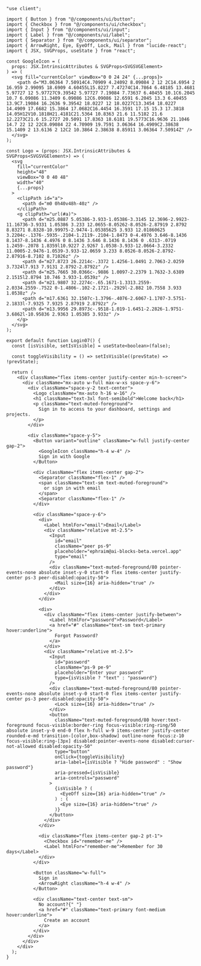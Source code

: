 ```tsx
"use client";

import { Button } from "@/components/ui/button";
import { Checkbox } from "@/components/ui/checkbox";
import { Input } from "@/components/ui/input";
import { Label } from "@/components/ui/label";
import { Separator } from "@/components/ui/separator";
import { ArrowRight, Eye, EyeOff, Lock, Mail } from "lucide-react";
import { JSX, SVGProps, useState } from "react";

const GoogleIcon = (
  props: JSX.IntrinsicAttributes & SVGProps<SVGSVGElement>
) => (
  <svg fill="currentColor" viewBox="0 0 24 24" {...props}>
    <path d="M3.06364 7.50914C4.70909 4.24092 8.09084 2 12 2C14.6954 2 16.959 2.99095 18.6909 4.60455L15.8227 7.47274C14.7864 6.48185 13.4681 5.97727 12 5.97727C9.39542 5.97727 7.19084 7.73637 6.40455 10.1C6.2045 10.7 6.09086 11.3409 6.09086 12C6.09086 12.6591 6.2045 13.3 6.40455 13.9C7.19084 16.2636 9.39542 18.0227 12 18.0227C13.3454 18.0227 14.4909 17.6682 15.3864 17.0682C16.4454 16.3591 17.15 15.3 17.3818 14.05H12V10.1818H21.4181C21.5364 10.8363 21.6 11.5182 21.6 12.2273C21.6 15.2727 20.5091 17.8363 18.6181 19.5773C16.9636 21.1046 14.7 22 12 22C8.09084 22 4.70909 19.7591 3.06364 16.4909C2.38638 15.1409 2 13.6136 2 12C2 10.3864 2.38638 8.85911 3.06364 7.50914Z" />
  </svg>
);

const Logo = (props: JSX.IntrinsicAttributes & SVGProps<SVGSVGElement>) => (
  <svg
    fill="currentColor"
    height="48"
    viewBox="0 0 40 48"
    width="40"
    {...props}
  >
    <clipPath id="a">
      <path d="m0 0h40v48h-40z" />
    </clipPath>
    <g clipPath="url(#a)">
      <path d="m25.0887 5.05386-3.933-1.05386-3.3145 12.3696-2.9923-11.16736-3.9331 1.05386 3.233 12.0655-8.05262-8.0526-2.87919 2.8792 8.83271 8.8328-10.99975-2.9474-1.05385625 3.933 12.01860625 3.2204c-.1376-.5935-.2104-1.2119-.2104-1.8473 0-4.4976 3.646-8.1436 8.1437-8.1436 4.4976 0 8.1436 3.646 8.1436 8.1436 0 .6313-.0719 1.2459-.2078 1.8359l10.9227 2.9267 1.0538-3.933-12.0664-3.2332 11.0005-2.9476-1.0539-3.933-12.0659 3.233 8.0526-8.0526-2.8792-2.87916-8.7102 8.71026z" />
      <path d="m27.8723 26.2214c-.3372 1.4256-1.0491 2.7063-2.0259 3.7324l7.913 7.9131 2.8792-2.8792z" />
      <path d="m25.7665 30.0366c-.9886 1.0097-2.2379 1.7632-3.6389 2.1515l2.8794 10.746 3.933-1.0539z" />
      <path d="m21.9807 32.2274c-.65.1671-1.3313.2559-2.0334.2559-.7522 0-1.4806-.102-2.1721-.2929l-2.882 10.7558 3.933 1.0538z" />
      <path d="m17.6361 32.1507c-1.3796-.4076-2.6067-1.1707-3.5751-2.1833l-7.9325 7.9325 2.87919 2.8792z" />
      <path d="m13.9956 29.8973c-.9518-1.019-1.6451-2.2826-1.9751-3.6862l-10.95836 2.9363 1.05385 3.933z" />
    </g>
  </svg>
);

export default function Login07() {
  const [isVisible, setIsVisible] = useState<boolean>(false);

  const toggleVisibility = () => setIsVisible((prevState) => !prevState);

  return (
    <div className="flex items-center justify-center min-h-screen">
      <div className="mx-auto w-full max-w-xs space-y-6">
        <div className="space-y-2 text-center">
          <Logo className="mx-auto h-16 w-16" />
          <h1 className="text-3xl font-semibold">Welcome back</h1>
          <p className="text-muted-foreground">
            Sign in to access to your dashboard, settings and projects.
          </p>
        </div>

        <div className="space-y-5">
          <Button variant="outline" className="w-full justify-center gap-2">
            <GoogleIcon className="h-4 w-4" />
            Sign in with Google
          </Button>

          <div className="flex items-center gap-2">
            <Separator className="flex-1" />
            <span className="text-sm text-muted-foreground">
              or sign in with email
            </span>
            <Separator className="flex-1" />
          </div>

          <div className="space-y-6">
            <div>
              <Label htmlFor="email">Email</Label>
              <div className="relative mt-2.5">
                <Input
                  id="email"
                  className="peer ps-9"
                  placeholder="ephraim@ai-blocks-beta.vercel.app"
                  type="email"
                />
                <div className="text-muted-foreground/80 pointer-events-none absolute inset-y-0 start-0 flex items-center justify-center ps-3 peer-disabled:opacity-50">
                  <Mail size={16} aria-hidden="true" />
                </div>
              </div>
            </div>

            <div>
              <div className="flex items-center justify-between">
                <Label htmlFor="password">Password</Label>
                <a href="#" className="text-sm text-primary hover:underline">
                  Forgot Password?
                </a>
              </div>
              <div className="relative mt-2.5">
                <Input
                  id="password"
                  className="ps-9 pe-9"
                  placeholder="Enter your password"
                  type={isVisible ? "text" : "password"}
                />
                <div className="text-muted-foreground/80 pointer-events-none absolute inset-y-0 start-0 flex items-center justify-center ps-3 peer-disabled:opacity-50">
                  <Lock size={16} aria-hidden="true" />
                </div>
                <button
                  className="text-muted-foreground/80 hover:text-foreground focus-visible:border-ring focus-visible:ring-ring/50 absolute inset-y-0 end-0 flex h-full w-9 items-center justify-center rounded-e-md transition-[color,box-shadow] outline-none focus:z-10 focus-visible:ring-[3px] disabled:pointer-events-none disabled:cursor-not-allowed disabled:opacity-50"
                  type="button"
                  onClick={toggleVisibility}
                  aria-label={isVisible ? "Hide password" : "Show password"}
                  aria-pressed={isVisible}
                  aria-controls="password"
                >
                  {isVisible ? (
                    <EyeOff size={16} aria-hidden="true" />
                  ) : (
                    <Eye size={16} aria-hidden="true" />
                  )}
                </button>
              </div>
            </div>

            <div className="flex items-center gap-2 pt-1">
              <Checkbox id="remember-me" />
              <Label htmlFor="remember-me">Remember for 30 days</Label>
            </div>
          </div>

          <Button className="w-full">
            Sign in
            <ArrowRight className="h-4 w-4" />
          </Button>

          <div className="text-center text-sm">
            No account?{" "}
            <a href="#" className="text-primary font-medium hover:underline">
              Create an account
            </a>
          </div>
        </div>
      </div>
    </div>
  );
}
```
